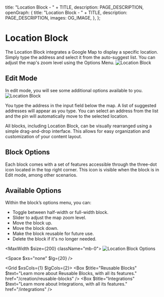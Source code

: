 
  title: "Location Block - " + TITLE,
  description: PAGE_DESCRIPTION,
  openGraph: {
    title: "Location Block - " + TITLE,
    description: PAGE_DESCRIPTION,
    images: OG_IMAGE,
  },
};

# Location Block 
The Location Block integrates a Google Map to display a specific location. Simply type the address and select it from the auto-suggest list. You can adjust the map's zoom level using the Options Menu.
![Location Block](/13-location-block/location-block.svg)

## Edit Mode
In edit mode, you will see some additional options available to you.
![Location Block](/13-location-block/location-block-edit.svg)

You type the address in the input field below the map. A list of suggested addresses will appear as you type. You can select an address from the list and the pin will automatically move to the selected location.

All blocks, including Location Block, can be visually rearranged using a simple drag-and-drop interface. This allows for easy organization and customization of your content layout.

<StyledDataDropdownButton>
  <Icon name="Move" />
</StyledDataDropdownButton>

## Block Options

Each block comes with a set of features accessible through the three-dot icon located in the top right corner. This icon is visible when the block is in Edit mode, among other scenarios.

<StyledDataDropdownButton>
  <Icon name="EllipsisVertical" />
</StyledDataDropdownButton>

## Available Options

Within the block’s options menu, you can:

- Toggle between half-width or full-width block.
- Slider to adjust the map zoom level.
- Move the block up.
- Move the block down.
- Make the block reusable for future use.
- Delete the block if it's no longer needed.

<MaxWidth $size={200} className="mb-0">
![Location Block Options](/13-location-block/options.svg)
</MaxWidth>

<Space $xs="none" $lg={20} />

<Grid $xsCols={1} $lgCols={2}>
  <Box $title="Reusable Blocks" $text="Learn more about Reusable Blocks, with all its features." href="/creation/reusable-blocks" />
  <Box $title="Integrations" $text="Learn more about Integrations, with all its features." href="/integrations" />
</Grid>
